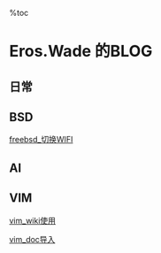 %toc
= Eros.Wade 的BLOG =
== 日常 ==
== BSD ==
[[freebsd_切换WIFI]]
== AI ==
== VIM ==
[[vim_wiki使用]]

[[vim_doc导入]]
